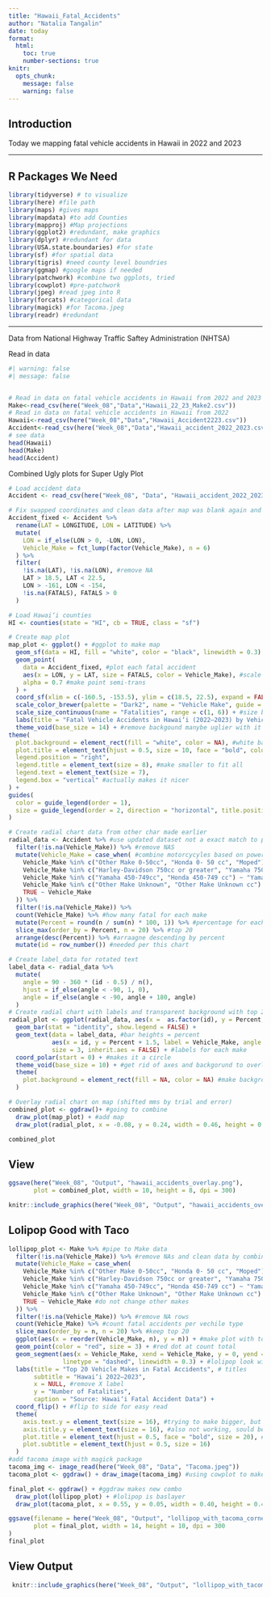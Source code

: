 ```yaml
---
title: "Hawaii_Fatal_Accidents"
author: "Natalia Tangalin"
date: today
format:
  html:
    toc: true
    number-sections: true
knitr:
  opts_chunk:
    message: false
    warning: false
---
```


## Introduction

Today we mapping fatal vehicle accidents in Hawaii in 2022 and 2023

------------------------------------------------------------------------

## R Packages We Need

```r
library(tidyverse) # to visualize
library(here) #file path
library(maps) #gives maps
library(mapdata) #to add Counties
library(mapproj) #Map projections
library(ggplot2) #redundant, make graphics
library(dplyr) #redundant for data
library(USA.state.boundaries) #for state
library(sf) #for spatial data
library(tigris) #need county level boundries
library(ggmap) #google maps if needed
library(patchwork) #combine two ggplots, tried
library(cowplot) #pre-patchwork
library(jpeg) #read jpeg into R
library(forcats) #categorical data
library(magick) #for Tacoma.jpeg
library(readr) #redundant
```

---

Data from National Highway Traffic Saftey Administration (NHTSA)

Read in data

```r
#| warning: false
#| message: false


# Read in data on fatal vehicle accidents in Hawaii from 2022 and 2023 with make and model
Make<-read_csv(here("Week_08","Data","Hawaii_22_23_Make2.csv")) 
# Read in data on fatal vehicle accidents in Hawaii from 2022 
Hawaii<-read_csv(here("Week_08","Data","Hawaii_Accident2223.csv"))
Accident<-read_csv(here("Week_08","Data","Hawaii_accident_2022_2023.csv")) # late csv decided to clean the two into one
# see data 
head(Hawaii)
head(Make)
head(Accident)
```

Combined Ugly plots for Super Ugly Plot

```r

# Load accident data
Accident <- read_csv(here("Week_08", "Data", "Hawaii_accident_2022_2023.csv"))

# Fix swapped coordinates and clean data after map was blank again and again
Accident_fixed <- Accident %>%
  rename(LAT = LONGITUDE, LON = LATITUDE) %>%
  mutate(
    LON = if_else(LON > 0, -LON, LON),
    Vehicle_Make = fct_lump(factor(Vehicle_Make), n = 6)
  ) %>%
  filter(
    !is.na(LAT), !is.na(LON), #remove NA
    LAT > 18.5, LAT < 22.5,
    LON > -161, LON < -154,
    !is.na(FATALS), FATALS > 0
  )

# Load Hawai‘i counties
HI <- counties(state = "HI", cb = TRUE, class = "sf")

# Create map plot
map_plot <- ggplot() + #ggplot to make map
  geom_sf(data = HI, fill = "white", color = "black", linewidth = 0.3) + #white HI with black borders
  geom_point(
    data = Accident_fixed, #plot each fatal accident
    aes(x = LON, y = LAT, size = FATALS, color = Vehicle_Make), #scale points to fatals and color for vehicle makes
    alpha = 0.7 #make point semi-trans
  ) +
  coord_sf(xlim = c(-160.5, -153.5), ylim = c(18.5, 22.5), expand = FALSE) + #zoom in map too small
  scale_color_brewer(palette = "Dark2", name = "Vehicle Make", guide = guide_legend(override.aes = list(size = 3))) + #keeps points 3 and dark 
  scale_size_continuous(name = "Fatalities", range = c(1, 6)) + #size based on fatalities
  labs(title = "Fatal Vehicle Accidents in Hawai‘i (2022–2023) by Vehicle Make") + #title
  theme_void(base_size = 14) + #remove backgound manybe uglier with it
theme(
  plot.background = element_rect(fill = "white", color = NA), #white background, uglier wiht blue
  plot.title = element_text(hjust = 0.5, size = 10, face = "bold", color = "hotpink", angle = -05),
  legend.position = "right",
  legend.title = element_text(size = 8), #make smaller to fit all
  legend.text = element_text(size = 7),
  legend.box = "vertical" #actually makes it nicer
) +
guides(
  color = guide_legend(order = 1),
  size = guide_legend(order = 2, direction = "horizontal", title.position = "top", title.hjust = 0.5) #looks better
) 

# Create radial chart data from other char made earlier
radial_data <- Accident %>% #use updated dataset not a exact match to pervious
  filter(!is.na(Vehicle_Make)) %>% #remove NAS
  mutate(Vehicle_Make = case_when( #combine motorcycyles based on power or size
    Vehicle_Make %in% c("Other Make 0-50cc", "Honda 0- 50 cc", "Moped") ~ "Moped",
    Vehicle_Make %in% c("Harley-Davidson 750cc or greater", "Yamaha 750cc or greater", "Honda 750 cc or greater") ~ "Motorcycle Harley-Davidson/Yamaha/Honda 750+",
    Vehicle_Make %in% c("Yamaha 450-749cc", "Honda 450-749 cc") ~ "Yamaha/Honda 450-749cc",
    Vehicle_Make %in% c("Other Make Unknown", "Other Make Unknown cc") ~ NA_character_, #remove NA rows
    TRUE ~ Vehicle_Make
  )) %>%
  filter(!is.na(Vehicle_Make)) %>%
  count(Vehicle_Make) %>% #how many fatal for each make
  mutate(Percent = round(n / sum(n) * 100, 1)) %>% #percentage for each make
  slice_max(order_by = Percent, n = 20) %>% #top 20
  arrange(desc(Percent)) %>% #arraagne descending by percent
  mutate(id = row_number()) #needed per this chart

# Create label_data for rotated text
label_data <- radial_data %>%
  mutate(
    angle = 90 - 360 * (id - 0.5) / n(),
    hjust = if_else(angle < -90, 1, 0),
    angle = if_else(angle < -90, angle + 180, angle)
  )
# Create radial chart with labels and transparent background with top 20
radial_plot <- ggplot(radial_data, aes(x =  as.factor(id), y = Percent, fill = Vehicle_Make)) +
  geom_bar(stat = "identity", show.legend = FALSE) +
  geom_text(data = label_data, #bar heights = percent
            aes(x = id, y = Percent + 1.5, label = Vehicle_Make, angle = angle, hjust = hjust),
            size = 3, inherit.aes = FALSE) + #labels for each make
  coord_polar(start = 0) + #makes it a circle
  theme_void(base_size = 10) + #get rid of axes and backgorund to overlay later
  theme(
    plot.background = element_rect(fill = NA, color = NA) #make background transparent
  )

# Overlay radial chart on map (shifted mms by trial and error)
combined_plot <- ggdraw()+ #going to combine
  draw_plot(map_plot) + #add map 
  draw_plot(radial_plot, x = -0.08, y = 0.24, width = 0.46, height = 0.46) #add polar, trial and error on moving it

combined_plot

```

## View

```r
ggsave(here("Week_08", "Output", "hawaii_accidents_overlay.png"),
       plot = combined_plot, width = 10, height = 8, dpi = 300)

knitr::include_graphics(here("Week_08", "Output", "hawaii_accidents_overlay.png"))
```

## Lolipop Good with Taco

```r
lollipop_plot <- Make %>% #pipe to Make data
  filter(!is.na(Vehicle_Make)) %>% #remove NAs and clean data by combining motorcycles by class size
  mutate(Vehicle_Make = case_when( 
    Vehicle_Make %in% c("Other Make 0-50cc", "Honda 0- 50 cc", "Moped") ~ "Moped", 
    Vehicle_Make %in% c("Harley-Davidson 750cc or greater", "Yamaha 750cc or greater", "Honda 750 cc or greater") ~ "Motorcycle Harley-Davidson/Yamaha/Honda 750+",
    Vehicle_Make %in% c("Yamaha 450-749cc", "Honda 450-749 cc") ~ "Yamaha/Honda 450-749cc",
    Vehicle_Make %in% c("Other Make Unknown", "Other Make Unknown cc") ~ NA_character_, #remove unkown
    TRUE ~ Vehicle_Make #do not change other makes
  )) %>%
  filter(!is.na(Vehicle_Make)) %>% #remove NA rows
  count(Vehicle_Make) %>% #count fatal accidents per vechile type
  slice_max(order_by = n, n = 20) %>% #keep top 20
  ggplot(aes(x = reorder(Vehicle_Make, n), y = n)) + #make plot with top 20 highest to lowest
  geom_point(color = "red", size = 3) + #red dot at count total
  geom_segment(aes(x = Vehicle_Make, xend = Vehicle_Make, y = 0, yend = n),
               linetype = "dashed", linewidth = 0.3) + #lolipop look with  - -  line
  labs(title = "Top 20 Vehicle Makes in Fatal Accidents", # titles
       subtitle = "Hawai‘i 2022–2023",
       x = NULL, #remove X label
       y = "Number of Fatalities",
       caption = "Source: Hawai‘i Fatal Accident Data") +
  coord_flip() + #flip to side for easy read
  theme(
    axis.text.y = element_text(size = 16), #trying to make bigger, but not working
    axis.title.y = element_text(size = 16), #also not working, sould be 16 looks 12
    plot.title = element_text(hjust = 0.5, face = "bold", size = 20), #center, size still small
    plot.subtitle = element_text(hjust = 0.5, size = 16)
  )
#add tacoma image with magick package
tacoma_img <- image_read(here("Week_08", "Data", "Tacoma.jpeg"))
tacoma_plot <- ggdraw() + draw_image(tacoma_img) #using cowplot to make it layerable with ggplot

final_plot <- ggdraw() + #ggdraw makes new combo
  draw_plot(lollipop_plot) + #lolipop is baslayer
  draw_plot(tacoma_plot, x = 0.55, y = 0.05, width = 0.40, height = 0.40) # trial and error y adding moves left

ggsave(filename = here("Week_08", "Output", "lollipop_with_tacoma_corner.png"),
       plot = final_plot, width = 14, height = 10, dpi = 300
)
final_plot
```

## View Output

```r
 knitr::include_graphics(here("Week_08", "Output", "lollipop_with_tacoma_corner.png"))
```
